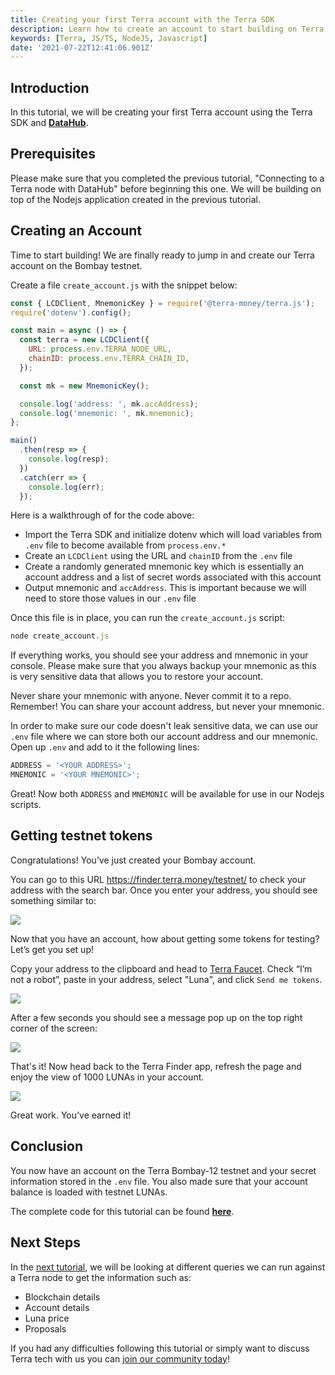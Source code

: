 ```yaml
---
title: Creating your first Terra account with the Terra SDK
description: Learn how to create an account to start building on Terra
keywords: [Terra, JS/TS, NodeJS, Javascript]
date: '2021-07-22T12:41:06.901Z'
---
```


## Introduction

In this tutorial, we will be creating your first Terra account using the Terra SDK and [**DataHub**](https://datahub.figment.io/).

## Prerequisites

Please make sure that you completed the previous tutorial, "Connecting to a Terra node with DataHub" before beginning this one. We will be building on top of the Nodejs application created in the previous tutorial.

## Creating an Account

Time to start building! We are finally ready to jump in and create our Terra account on the Bombay testnet.

Create a file `create_account.js` with the snippet below:

```javascript
const { LCDClient, MnemonicKey } = require('@terra-money/terra.js');
require('dotenv').config();

const main = async () => {
  const terra = new LCDClient({
    URL: process.env.TERRA_NODE_URL,
    chainID: process.env.TERRA_CHAIN_ID,
  });

  const mk = new MnemonicKey();

  console.log('address: ', mk.accAddress);
  console.log('mnemonic: ', mk.mnemonic);
};

main()
  .then(resp => {
    console.log(resp);
  })
  .catch(err => {
    console.log(err);
  });
```

Here is a walkthrough of for the code above:

- Import the Terra SDK and initialize dotenv which will load variables from `.env` file to become available from `process.env.*`
- Create an `LCDClient` using the URL and `chainID` from the `.env` file
- Create a randomly generated mnemonic key which is essentially an account address and a list of secret words associated with this account
- Output mnemonic and `accAddress`. This is important because we will need to store those values in our `.env` file

Once this file is in place, you can run the `create_account.js` script:

```javascript
node create_account.js
```

If everything works, you should see your address and mnemonic in your console. Please make sure that you always backup your mnemonic as this is very sensitive data that allows you to restore your account.

<Hint type="info">
  Never share your mnemonic with anyone. Never commit it to a repo. Remember!
  You can share your account address, but never your mnemonic.
</Hint>

In order to make sure our code doesn't leak sensitive data, we can use our `.env` file where we can store both our account address and our mnemonic. Open up `.env` and add to it the following lines:

```javascript
ADDRESS = '<YOUR ADDRESS>';
MNEMONIC = '<YOUR MNEMONIC>';
```

Great! Now both `ADDRESS` and `MNEMONIC` will be available for use in our Nodejs scripts.

## Getting testnet tokens

Congratulations! You’ve just created your Bombay account.

You can go to this URL <https://finder.terra.money/testnet/> to check your address with the search bar. Once you enter your address, you should see something similar to:

![](./assets/terra-creating-your-first-terra-account-with-the-terra-sdk-image-1.png)

Now that you have an account, how about getting some tokens for testing? Let’s get you set up!

Copy your address to the clipboard and head to [Terra Faucet](https://faucet.terra.money/). Check “I’m not a robot”, paste in your address, select "Luna", and click `Send me tokens`.

![](./assets/terra-creating-your-first-terra-account-with-the-terra-sdk-image-2.png)

After a few seconds you should see a message pop up on the top right corner of the screen:

![](./assets/terra-creating-your-first-terra-account-with-the-terra-sdk-image-3.png)

That's it! Now head back to the Terra Finder app, refresh the page and enjoy the view of 1000 LUNAs in your account.

![](./assets/terra-creating-your-first-terra-account-with-the-terra-sdk-image-4.png)

Great work. You’ve earned it!

## Conclusion

You now have an account on the Terra Bombay-12 testnet and your secret information stored in the `.env` file. You also made sure that your account balance is loaded with testnet LUNAs.

The complete code for this tutorial can be found [**here**](https://github.com/figment-networks/tutorials/blob/main/terra/2_creating_account/create_account.js).

## Next Steps

In the [next tutorial](https://learn.figment.io/tutorials/setting-up-your-first-wallet), we will be looking at different queries we can run against a Terra node to get the information such as:

- Blockchain details
- Account details
- Luna price
- Proposals

If you had any difficulties following this tutorial or simply want to discuss Terra tech with us you can [join our community today](https://discord.gg/devchat)!
